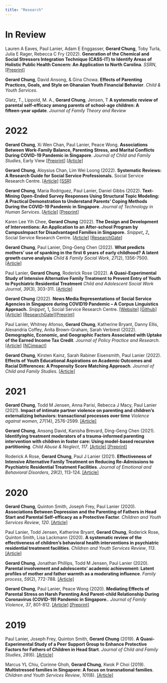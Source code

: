 ```yaml
---
title: "Research"
---
```


# In Review

Lauren A Eaves, Paul Lanier, Adam E Enggasser, **Gerard Chung**, Toby Turla, Julia E Rager, Rebecca C Fry (2022). **Generation of the Chemical and Social Stressors Integration Technique (CASS-IT) to Identify Areas of Holistic Public Health Concern: An Application to North Carolina**. *SSRN*, [\[Preprint\]](http://dx.doi.org/10.2139/ssrn.4161726)

**Gerard Chung**, David Ansong, & Gina Chowa. **Effects of Parenting Practices, Goals, and Style on Ghanaian Youth Financial Behavior**. *Child & Youth Services*.

Glatz, T., Lippold, M. A., **Gerard Chung**, Jensen, T **A systematic review of parental self‑efficacy among parents of school‑age children: A fifteen‑year update**. *Journal of Family Theory and Review*

# 2022

**Gerard Chung**, Xi Wen Chan, Paul Lanier, Peace Wong. **Associations Between Work-Family Balance, Parenting Stress, and Marital Conflicts During COVID-19 Pandemic in Singapore**. *Journal of Child and Family Studies*, Early View [\[Preprint\]](https://osf.io/nz9s8/download) [[Article]](https://doi.org/10.1007/s10826-022-02490-z)

**Gerard Chung**, Aloysius Chan, Lim Wei Loong (2022). **Systematic Reviews: A Research Guide for Social Service Professionals.** Social Service Research Centre. [\[Article\]](files/ssr/A-Research-Guide-to-Doing-a-Systematic-Review.pdf) [\[SSR\]](https://fass.nus.edu.sg/ssr/wp-content/uploads/sites/8/2022/09/A-Research-Guide-to-Doing-a-Systematic-Review.pdf)

**Gerard Chung**, Maria Rodriguez, Paul Lanier, Daniel Gibbs (2022). **Text-Mining Open-Ended Survey Responses Using Structural Topic Modeling: A Practical Demonstration to Understand Parents' Coping Methods During the COVID-19 Pandemic in Singapore**. *Journal of Technology in Human Services*. [\[Article\]](https://doi.org/10.1080/15228835.2022.2036301) [\[Preprint\]](https://osf.io/enzst/)

Karen Lee Yih Chee, **Gerard Chung** (2022). **The Design and Development of Interventions: An Application to an After-school Program by CampusImpact for Disadvantaged Families in Singapore.** *Snippet***,** *2***,** Social Service Research Centre. \[[Article](https://fass.nus.edu.sg/ssr/wp-content/uploads/sites/8/2022/06/Snippet-June_Issue-2_2022_LogicModelAfterSchoolCare_ResearchMentoringAbstracts-1-2.pdf)\] \[[ResearchGate](https://www.researchgate.net/publication/362845110_The_Design_and_Development_of_Interventions_An_Application_to_an_After-school_Program_by_CampusImpact_for_Disadvantaged_Families_in_Singapore)\]

**Gerard Chung**, Paul Lanier, Ding-Geng Chen (2022). **What predicts mothers' use of spanking in the first 6 years of early childhood? A latent growth curve analysis** *Child & Family Social Work*, *27*(2), 1356-7500. [\[Article\]](https://doi.org/10.1111/cfs.12866)

Paul Lanier, **Gerard Chung**, Roderick Rose (2022). **A Quasi-Experimental Study of Intensive Alternative Family Treatment to Prevent Entry of Youth to Psychiatric Residential Treatment** *Child and Adolescent Social Work Journal*, *39*(3), 303-311. [\[Article\]](https://doi.org/10.1007/s10560-021-00758-9)

**Gerard Chung** (2022). **News Media Representations of Social Service Agencies in Singapore during COVID19 Pandemic -- A Corpus Linguistics Approach.** *Snippet***,** 1**,** Social Service Research Centre. [\[Website\]](https://gerardchung.github.io/ssanews/) [\[Github\]](https://github.com/gerardchung/ssa_covid_news) \[[Article](https://fass.nus.edu.sg/ssr/wp-content/uploads/sites/8/2022/03/Snippet_Issue-1_2022_MinorityStress_CommunityConnectedness_NewsMedia_SocialServices.pdf)\] [\[ResearchGate\]](https://www.researchgate.net/publication/359207447_News_Media_Representations_of_Social_Service_Agencies_SSAs_in_Singapore_during_COVID-19_Pandemic_Social_Service_Research_Centre)[\[Preprint\]](https://osf.io/jy87c/)

Paul Lanier, Whitney Afonso, **Gerard Chung**, Katherine Bryant, Danny Ellis, Alexandria Coffey, Anita Brown-Graham, Sarah Verbiest (2022). **Demographic, Economic, and Geographic Factors Associated with Uptake of the Earned Income Tax Credit**. *Journal of Policy Practice and Research*.[\[Article\]](https://doi.org/10.1007/s42972-022-00054-5) [\[NCimpact\]](https://ncimpact.sog.unc.edu/wp-content/uploads/sites/1111/2022/04/Lanier-EITC-2022.pdf)

**Gerard Chung**, Kirsten Kainz, Sarah Rabiner Eisensmith, Paul Lanier (2022). **Effects of Youth Educational Aspirations on Academic Outcomes and Racial Differences: A Propensity Score Matching Approach**. *Journal of Child and Family Studies*. [\[Article\]](https://doi.org/10.1007/s10826-022-02227-y)

# 2021

**Gerard Chung**, Todd M Jensen, Anna Parisi, Rebecca J Macy, Paul Lanier (2021). **Impact of intimate partner violence on parenting and children's externalizing behaviors: transactional processes over time** *Violence against women*, *27*(14), 2576-2599. [\[Article\]](https://doi.org/10.1177/1077801220985125)

**Gerard Chung**, Ansong David, Kanisha Brevard, Ding-Geng Chen (2021). **Identifying treatment moderators of a trauma-informed parenting intervention with children in foster care: Using model-based recursive partitioning**. *Child Abuse & Neglect*, *117*. [\[Article\]](https://doi.org/10.1016/j.chiabu.2021.105065) [\[Preprint\]](https://osf.io/aqxer/)

Roderick A Rose, **Gerard Chung**, Paul J Lanier (2021). **Effectiveness of Intensive Alternative Family Treatment on Reducing Re-Admissions to Psychiatric Residential Treatment Facilities**. *Journal of Emotional and Behavioral Disorders*, *29*(2), 113-124. [\[Article\]](https://doi-org.libproxy1.nus.edu.sg/10.1177/1063426620980700)

# 2020

**Gerard Chung**, Quinton Smith, Joseph Frey, Paul Lanier (2020). **Associations Between Depression and the Parenting of Fathers in Head Start and Parental Self-efficacy as a Protective Factor**. *Children and Youth Services Review*, *120*. [\[Article\]](https://doi.org/10.1016/j.childyouth.2020.105758) <br>

Paul Lanier, Todd Jensen, Katherine Bryant, **Gerard Chung**, Roderick Rose, Quinton Smith, Lisa Lackmann (2020). **A systematic review of the effectiveness of children's behavioral health interventions in psychiatric residential treatment facilities**. *Children and Youth Services Review*, *113*. [\[Article\]](https://doi.org/10.1016/j.childyouth.2020.104951) <br>

**Gerard Chung**, Jonathan Phillips, Todd M Jensen, Paul Lanier (2020). **Parental involvement and adolescents' academic achievement: Latent profiles of mother and father warmth as a moderating influence**. *Family process*, *59*(2), 772-788. [\[Article\]](https://doi-org.libproxy1.nus.edu.sg/10.1111/famp.12450) <br>

**Gerard Chung**, Paul Lanier, Peace Wong (2020). **Mediating Effects of Parental Stress on Harsh Parenting And Parent-child Relationship During Coronavirus (COVID-19) Pandemic in Singapore.**. *Journal of Family Violence*, *37*, 801-812. [\[Article\]](https://doi.org/10.1007/s10896-020-00200-1) [\[Preprint\]](https://osf.io/vnf4j/) <br>

# 2019

Paul Lanier, Joseph Frey, Quinton Smith, **Gerard Chung** (2019). **A Quasi-Experimental Study of a Peer Support Group to Enhance Protective Factors for Fathers of Children in Head Start**. *Journal of Child and Family Studies*, *28*(6). [\[Article\]](https://doi.org/10.1007/s10826-019-01383-y)

Marcus YL Chiu, Corinne Ghoh, **Gerard Chung**, Kwok P Choi (2019). **Multistressed families in Singapore: A focus on transnational families**. *Children and Youth Services Review*, *101*(8). [\[Article\]](https://doi.org/10.1016/j.childyouth.2019.04.014)

# 

